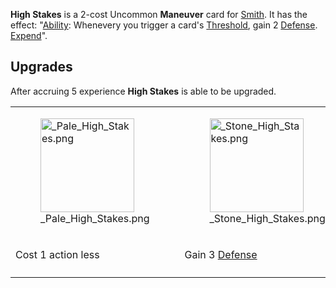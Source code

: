 {{Reupload}}

{{Card
|character = Smith
|rarity = Uncommon
|cardtype = Maneuver
|decktype = Battle
|keywords = [[Ability]], [[Threshold]], [[Defense]], [[Expend]]
|upgradeable = Yes
|expreq = 5
|upgrade1 = Pale High Stakes
|upgrade2 = Stone High Stakes
}}

{{Quote|Looks like you're at the wrong table, friend.}}

'''High Stakes''' is a 2-cost Uncommon '''Maneuver''' card for [[Smith]]. It has the effect: "[[Ability]]: Whenevery you trigger a card's [[Threshold]], gain 2 [[Defense]]. [[Expend]]".

==Upgrades==
After accruing 5 experience '''High Stakes''' is able to be upgraded. 

{| class="wikitable" style="text-align:center"
|-
|[[File: Pale High Stakes.png|150px]]
|[[File: Stone High Stakes.png|150px]]
|-
!Cost 1 action less
!Gain 3 [[Defense]]
|-
|}